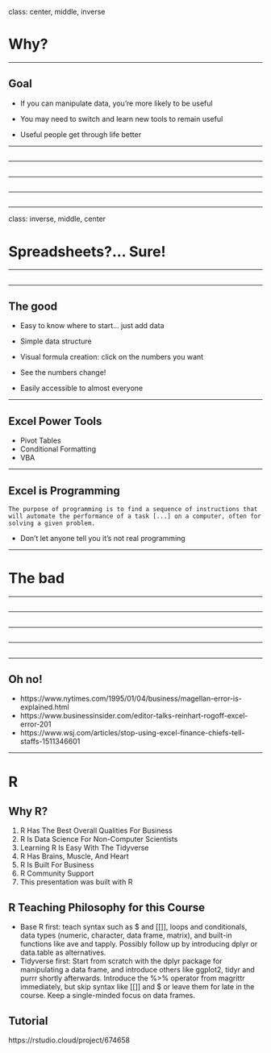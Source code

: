 class: center, middle, inverse

# Why?

---

## Goal

* If you can manipulate data, you’re more likely to be useful

* You may need to switch and learn new tools to remain useful

* Useful people get through life better

---


## {data-background=./images/kathy-sierra-graph.jpg}

---


## {data-background=./images/fire_deadlift.gif}

---

## {data-background=./images/spreadsheets-and-bs.png}

---

## {data-background=./images/jdlong-twitter.png}

---

class: inverse, middle, center

# Spreadsheets?... Sure!

---

## {data-background=./images/excel-2018.png}

---

## The good

* Easy to know where to start... just add data

* Simple data structure

* Visual formula creation: click on the numbers you want

* See the numbers change!

* Easily accessible to almost everyone

---


## Excel Power Tools

* Pivot Tables
* Conditional Formatting
* VBA

---

## Excel is Programming

```
The purpose of programming is to find a sequence of instructions that will automate the performance of a task [...] on a computer, often for solving a given problem.
```

* Don’t let anyone tell you it’s not real programming

---

# The bad

---

## {data-background=./images/excel-out-of-memory.png}

---

## {data-background=./images/excel-comments.png}

---

## {data-background=./images/vlookup-craziness.jpg}

---

## {data-background=./images/excel-each-cell-must-be-inspected.png}

---

## Oh no!

* https://www.nytimes.com/1995/01/04/business/magellan-error-is-explained.html
* https://www.businessinsider.com/editor-talks-reinhart-rogoff-excel-error-201
* https://www.wsj.com/articles/stop-using-excel-finance-chiefs-tell-staffs-1511346601

---

# R

## Why R?

1. R Has The Best Overall Qualities For Business
2. R Is Data Science For Non-Computer Scientists
3. Learning R Is Easy With The Tidyverse
4. R Has Brains, Muscle, And Heart
5. R Is Built For Business
6. R Community Support
7. This presentation was built with R


## R Teaching Philosophy for this Course



* Base R first: teach syntax such as $ and [[]], loops and conditionals, data types (numeric, character, data frame, matrix), and built-in functions like ave and tapply. Possibly follow up by introducing dplyr or data.table as alternatives.
* Tidyverse first: Start from scratch with the dplyr package for manipulating a data frame, and introduce others like ggplot2, tidyr and purrr shortly afterwards. Introduce the %>% operator from magrittr immediately, but skip syntax like [[]] and $ or leave them for late in the course. Keep a single-minded focus on data frames.


## {data-background=./images/data-science.png}


## Tutorial

https://rstudio.cloud/project/674658






